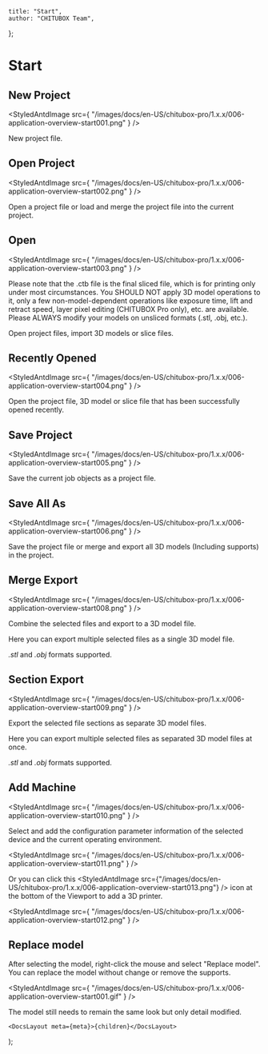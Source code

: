 
	title: "Start",
	author: "CHITUBOX Team",
};

# Start

## New Project

<StyledAntdImage
	src={
		"/images/docs/en-US/chitubox-pro/1.x.x/006-application-overview-start001.png"
	}
/>

New project file.

## Open Project

<StyledAntdImage
	src={
		"/images/docs/en-US/chitubox-pro/1.x.x/006-application-overview-start002.png"
	}
/>

Open a project file or load and merge the project file into the current project.

## Open

<StyledAntdImage
	src={
		"/images/docs/en-US/chitubox-pro/1.x.x/006-application-overview-start003.png"
	}
/>

<Admonition type="note">
	Please note that the .ctb file is the final sliced file, which is for printing only under most circumstances. You SHOULD NOT apply 3D model operations to it, only a few non-model-dependent operations like exposure time, lift and retract speed, layer pixel editing (CHITUBOX Pro only), etc. are available. Please ALWAYS modify your models on unsliced formats (.stl, .obj, etc.).
</Admonition>

Open project files, import 3D models or slice files.

## Recently Opened

<StyledAntdImage
	src={
		"/images/docs/en-US/chitubox-pro/1.x.x/006-application-overview-start004.png"
	}
/>

Open the project file, 3D model or slice file that has been successfully opened recently.

## Save Project

<StyledAntdImage
	src={
		"/images/docs/en-US/chitubox-pro/1.x.x/006-application-overview-start005.png"
	}
/>

Save the current job objects as a project file.

## Save All As

<StyledAntdImage
	src={
		"/images/docs/en-US/chitubox-pro/1.x.x/006-application-overview-start006.png"
	}
/>

Save the project file or merge and export all 3D models (Including supports) in the project.

## Merge Export

<StyledAntdImage
	src={
		"/images/docs/en-US/chitubox-pro/1.x.x/006-application-overview-start008.png"
	}
/>

Combine the selected files and export to a 3D model file.

Here you can export multiple selected files as a single 3D model file.

_.stl_ and _.obj_ formats supported.

## Section Export

<StyledAntdImage
	src={
		"/images/docs/en-US/chitubox-pro/1.x.x/006-application-overview-start009.png"
	}
/>

Export the selected file sections as separate 3D model files.

Here you can export multiple selected files as separated 3D model files at once.

_.stl_ and _.obj_ formats supported.

## Add Machine

<StyledAntdImage
	src={
		"/images/docs/en-US/chitubox-pro/1.x.x/006-application-overview-start010.png"
	}
/>

Select and add the configuration parameter information of the selected device and the current operating environment.

<StyledAntdImage
	src={
		"/images/docs/en-US/chitubox-pro/1.x.x/006-application-overview-start011.png"
	}
/>

Or you can click this <StyledAntdImage src={"/images/docs/en-US/chitubox-pro/1.x.x/006-application-overview-start013.png"} /> icon at the bottom of the Viewport to add a 3D printer.

<StyledAntdImage
	src={
		"/images/docs/en-US/chitubox-pro/1.x.x/006-application-overview-start012.png"
	}
/>

## Replace model

After selecting the model, right-click the mouse and select "Replace model". You can replace the model without change or remove the supports.

<StyledAntdImage
	src={
		"/images/docs/en-US/chitubox-pro/1.x.x/006-application-overview-start001.gif"
	}
/>

<Admonition type="note">
	The model still needs to remain the same look but only detail modified.
</Admonition>

	<DocsLayout meta={meta}>{children}</DocsLayout>
);
